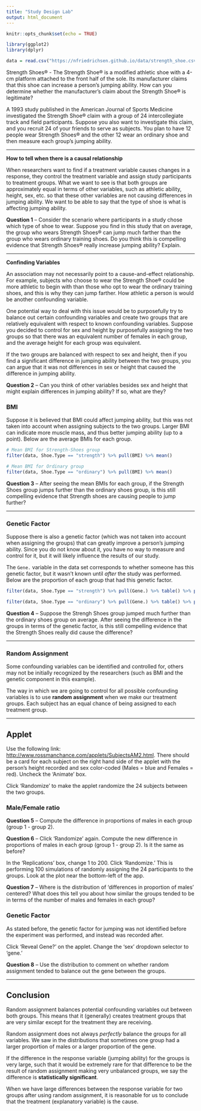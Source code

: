 ---
title: "Study Design Lab"
output: html_document
---

```{r setup, include=FALSE}
knitr::opts_chunk$set(echo = TRUE)
```

```{r, message=F, warning=F}
library(ggplot2)
library(dplyr)

data = read.csv("https://nfriedrichsen.github.io/data/strength_shoe.csv")
```

Strength Shoes® - The Strength Shoe® is a modified athletic shoe with a 4-cm platform attached to the front half of the sole. Its manufacturer claims that this shoe can increase a person's jumping ability. How can you determine whether the manufacturer's claim about the Strength Shoe® is legitimate? 

A 1993 study published in the American Journal of Sports Medicine investigated the Strength Shoe® claim with a group of 24 intercollegiate track and field participants. Suppose you also want to investigate this claim, and you recruit 24 of your friends to serve as subjects. You plan to have 12 people wear Strength Shoes® and the other 12 wear an ordinary shoe and then measure each group's jumping ability. 

---

**How to tell when there is a causal relationship**

When researchers want to find if a treatment variable causes changes in a response, they control the treatment variable and assign study participants to treatment groups. What we want to see is that both groups are approximately equal in terms of other variables, such as athletic ability, height, sex, etc. so that these other variables are not causing differences in jumping ability. We want to be able to say that the type of shoe is what is affecting jumping ability.

**Question 1** -- Consider the scenario where participants in a study chose which type of shoe to wear. Suppose you find in this study that on average, the group who wears Strength Shoes® can jump much farther than the group who wears ordinary training shoes. Do you think this is compelling evidence that Strength Shoes® really increase jumping ability? Explain. 

---

**Confinding Variables**

An association may not necessarily point to a cause-and-effect relationship. For example, subjects who choose to wear the Strength Shoe® could be more athletic to begin with than those who opt to wear the ordinary training shoes, and this is why they can jump farther. How athletic a person is would be another confounding variable. 

One potential way to deal with this issue would be to purposefully try to balance out certain confounding variables and create two groups that are relatively equivalent with respect to known confounding variables. Suppose you decided to control for sex and height by purposefully assigning the two groups so that there was an equivalent number of females in each group, and the average height for each group was equivalent.

If the two groups are balanced with respect to sex and height, then if you find a significant difference in jumping ability between the two groups, you can argue that it was not differences in sex or height that caused the difference in jumping ability.  

**Question 2** -- Can you think of other variables besides sex and height that might explain differences in jumping ability? If so, what are they? 

### BMI
Suppose it is believed that BMI could affect jumping ability, but this was not taken into account when assigning subjects to the two groups. Larger BMI can indicate more muscle mass, and thus better jumping ability (up to a point). Below are the average BMIs for each group.
```{r}
# Mean BMI for Strength-Shoes group
filter(data, Shoe.Type == "strength") %>% pull(BMI) %>% mean()

# Mean BMI for Ordinary group
filter(data, Shoe.Type == "ordinary") %>% pull(BMI) %>% mean()
```
**Question 3** -- After seeing the mean BMIs for each group, if the Strength Shoes group jumps further than the ordinary shoes group, is this still compelling evidence that Strength shoes are causing people to jump further?

---

### Genetic Factor
Suppose there is also a genetic factor (which was not taken into account when assigning the groups) that can greatly improve a person's jumping ability. Since you do not know about it, you have no way to measure and control for it, but it will likely influence the results of our study.

The `Gene.` variable in the data set corresponds to whether someone has this genetic factor, but it wasn't known until *after* the study was performed. Below are the proportion of each group that had this genetic factor.

```{r}
filter(data, Shoe.Type == "strength") %>% pull(Gene.) %>% table() %>% prop.table()

filter(data, Shoe.Type == "ordinary") %>% pull(Gene.) %>% table() %>% prop.table()
```
**Question 4** -- Suppose the Strengh Shoes group jumped much further than the ordinary shoes group on average. After seeing the difference in the groups in terms of the genetic factor, is this still compelling evidence that the Strength Shoes really did cause the difference?

---

### Random Assignment

Some confounding variables can be identified and controlled for, others may not be initially recognized by the researchers (such as BMI and the genetic component in this example). 

The way in which we are going to control for all possible confounding variables is to use **random assignment** when we make our treatment groups. Each subject has an equal chance of being assigned to each treatment group.

---

## Applet

Use the following link: [http://www.rossmanchance.com/applets/SubjectsAM2.html](http://www.rossmanchance.com/applets/SubjectsAM2.html). There should be a card for each subject on the right hand side of the applet with the person's height recorded and sex color-coded (Males = blue and Females = red). Uncheck the 'Animate' box. 

Click 'Randomize' to make the applet randomize the 24 subjects between the two groups.

### Male/Female ratio

**Question 5** -- Compute the difference in proportions of males in each group (group 1 - group 2).

**Question 6** -- Click 'Randomize' again. Compute the new difference in proportions of males in each group (group 1 - group 2). Is it the same as before?

In the 'Replications' box, change 1 to 200. Click 'Randomize.' This is performing 100 simulations of randomly assigning the 24 participants to the groups. Look at the plot near the bottom-left of the app. 

**Question 7** -- Where is the distribution of 'differences in proportion of males' centered? What does this tell you about how similar the groups tended to be in terms of the number of males and females in each group?

### Genetic Factor
As stated before, the genetic factor for jumping was not identified before the experiment was performed, and instead was recorded after.

Click 'Reveal Gene?' on the applet. Change the 'sex' dropdown selector to 'gene.'

**Question 8** -- Use the distribution to comment on whether random assignment tended to balance out the gene between the groups.  

---

## Conclusion

Random assignment balances potential confounding variables out between both groups. This means that it (generally) creates treatment groups that are very similar except for the treatment they are receiving.

Random assignment does not always *perfectly* balance the groups for all variables. We saw in the distributions that sometimes one group had a larger proportion of males or a larger proportion of the gene.

If the difference in the response variable (jumping ability) for the groups is very large, such that it would be extremely rare for that difference to be the result of random assignment making very unbalanced groups, we say the difference is **statistically significant**.

When we have large differences between the response variable for two groups after using random assignment, it is reasonable for us to conclude that the treatment (explanatory variable) is the cause.





